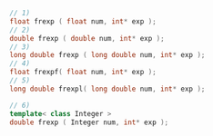 ```cpp
// 1)
float frexp ( float num, int* exp );
// 2)
double frexp ( double num, int* exp );
// 3)
long double frexp ( long double num, int* exp );
// 4)
float frexpf( float num, int* exp );
// 5)
long double frexpl( long double num, int* exp );
```
```cpp title="Additional Overloads"
// 6)
template< class Integer >
double frexp ( Integer num, int* exp );
```